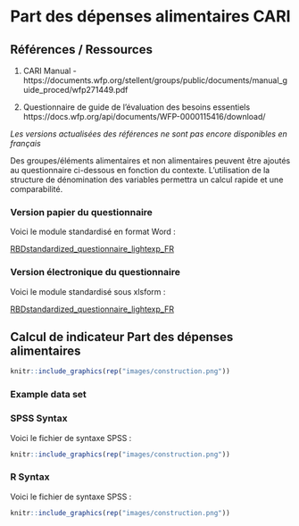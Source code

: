 # Part des dépenses alimentaires CARI 

## Références / Ressources

1.  CARI Manual - https://documents.wfp.org/stellent/groups/public/documents/manual_guide_proced/wfp271449.pdf

2.  Questionnaire de guide de l'évaluation des besoins essentiels https://docs.wfp.org/api/documents/WFP-0000115416/download/

*Les versions actualisées des références ne sont pas encore disponibles en français*

Des groupes/éléments alimentaires et non alimentaires peuvent être ajoutés au questionnaire ci-dessous en fonction du contexte.  L'utilisation de la structure de dénomination des variables permettra un calcul rapide et une comparabilité.

### Version papier du questionnaire

Voici le module standardisé en format Word :

[RBDstandardized_questionnaire_lightexp_FR](https://github.com/WFP-VAM/RBD_Resilience_guide_FR/blob/main/questionnaires/RBDstandardized_questionnaire_lightexp_FR.docx?raw=true) 

### Version électronique du questionnaire

Voici le module standardisé sous xlsform :

[RBDstandardized_questionnaire_lightexp_FR](https://github.com/WFP-VAM/RBD_Resilience_guide_FR/blob/main/questionnaires/RBDstandardized_questionnaire_lightexp_FR.xlsx?raw=true) 


## Calcul de indicateur Part des dépenses alimentaires

``` r
knitr::include_graphics(rep("images/construction.png"))
```

### Example data set


### SPSS Syntax

Voici le fichier de syntaxe SPSS : 

``` r
knitr::include_graphics(rep("images/construction.png"))
```

### R Syntax

Voici le fichier de syntaxe SPSS :  

``` r
knitr::include_graphics(rep("images/construction.png"))
```

